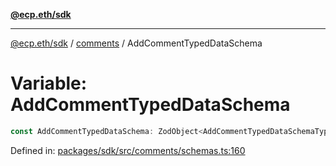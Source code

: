 [**@ecp.eth/sdk**](../../index.mdx)

***

[@ecp.eth/sdk](/sdk-reference/index.mdx) / [comments](/sdk-reference/comments/index.mdx) / AddCommentTypedDataSchema

# Variable: AddCommentTypedDataSchema

```ts
const AddCommentTypedDataSchema: ZodObject<AddCommentTypedDataSchemaType>;
```

Defined in: [packages/sdk/src/comments/schemas.ts:160](https://github.com/ecp-eth/comments-monorepo/blob/main/packages/sdk/src/comments/schemas.ts#L160)

